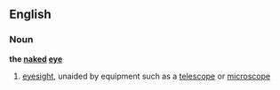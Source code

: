 ==English==
===Noun===
{{wikipedia}}
'''the [[naked]] [[eye]]'''
# [[eyesight]], unaided by equipment such as a [[telescope]] or [[microscope]]